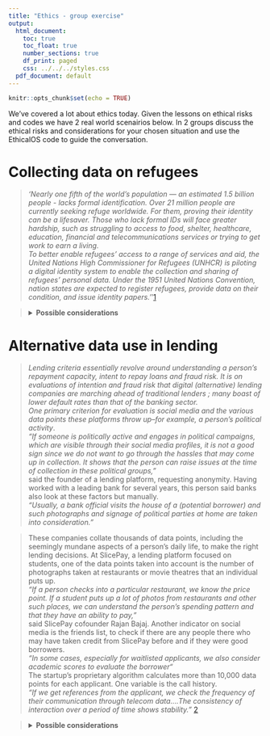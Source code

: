 ```yaml
---
title: "Ethics - group exercise"
output:
  html_document:
    toc: true
    toc_float: true
    number_sections: true
    df_print: paged
    css: ../../../styles.css
  pdf_document: default
---
```


```r
knitr::opts_chunk$set(echo = TRUE)
```

We've covered a lot about ethics today. Given the lessons on ethical risks and codes we have 2 real world scenairios below. In 2 groups discuss the ethical risks and considerations for your chosen situation and use the EthicalOS code to guide the conversation.  

# Collecting data on refugees

> *'Nearly one fifth of the world’s population — an estimated 1.5 billion people - lacks formal identification. Over 21 million people are currently seeking refuge worldwide. For them, proving their identity can be a lifesaver. Those who lack formal IDs will face greater hardship, such as struggling to access to food, shelter, healthcare, education, financial and telecommunications services or trying to get work to earn a living.  
>To better enable refugees’ access to a range of services and aid, the United Nations High Commissioner for Refugees (UNHCR) is piloting a digital identity system to enable the collection and sharing of refugees’ personal data. Under the 1951 United Nations Convention, nation states are expected to register refugees, provide data on their condition, and issue identity papers.'*'[1](https://blogs.berkeley.edu/2017/11/27/risks-of-recognition-new-digital-id-program-for-refugees-is-vulnerable-to-abuses/)

<blockquote class='task'>
<details>
<summary>**Possible considerations**</summary>

* The more data is shared, the greater the vulnerability of cybersecurity threats. To mitigate risks of data exposure, consider minimizing the amount of data that’s collected and shared from this population. How much information is really needed to confirm a person’s identity?
  * One way of working out if the data you’re gathering is particularly sensitive is to do a thought experiment: what would happen if this data got into the hands of a malicious party? Who would be keen to get their hands on it? What are the worst things that they could do with this data?
* How long will the data be held for? And what are credentials for access? 
* Multiple occasions in history when mass surveillance and data collection have played key roles in facilitating humanitarian crises, including genocides such as Rwanda and the Holocaust. 
* Everyone has a right to control how their personal information is shared - are the refugees able to implement any control here? Can they ask for it to be deleted or transparency of where it is being used?
* Concentration of power to private sector building the database by public sector organisations 
* Is there an imbalance of power when providing consent for this data to be collected
* With all the risks considered does the ability for refugees to more easily access all these services, which many are a human right, that would allow them opportunities to start a new life outweigh these risks?

</details>

</blockquote>

# Alternative data use in lending

> *Lending criteria essentially revolve around understanding a person's repayment capacity, intent to repay loans and fraud risk. It is on evaluations of intention and fraud risk that digital (alternative) lending companies are marching ahead of traditional lenders ; many boast of lower default rates than that of the banking sector.  
One primary criterion for evaluation is social media and the various data points these platforms throw up--for example, a person's political activity*.  
>*“If someone is politically active and engages in political campaigns, which are visible through their social media profiles, it is not a good sign since we do not want to go through the hassles that may come up in collection. It shows that the person can raise issues at the time of collection in these political groups,"*  
said the founder of a lending platform, requesting anonymity. Having worked with a leading bank for several years, this person said banks also look at these factors but manually.   
*"Usually, a bank official visits the house of a (potential borrower) and such photographs and signage of political parties at home are taken into consideration."*

>These companies collate thousands of data points, including the seemingly mundane aspects of a person's daily life, to make the right lending decisions. At SlicePay, a lending platform focused on students, one of the data points taken into account is the number of photographs taken at restaurants or movie theatres that an individual puts up.  
*“If a person checks into a particular restaurant, we know the price point. If a student puts up a lot of photos from restaurants and other such places, we can understand the person's spending pattern and that they have an ability to pay,"*  
said SlicePay cofounder Rajan Bajaj. Another indicator on social media is the friends list, to check if there are any people there who may have taken credit from SlicePay before and if they were good borrowers.  
*“In some cases, especially for waitlisted applicants, we also consider academic scores to evaluate the borrower“*   
The startup's proprietary algorithm calculates more than 10,000 data points for each applicant. One variable is the call history.   
*“If we get references from the applicant, we check the frequency of their communication through telecom data....The consistency of interaction over a period of time shows stability."* [2](https://tech.economictimes.indiatimes.com/news/technology/the-new-lending-game-post-demonetisation/56367457?redirect=1)
 
 
<blockquote class='task'>
<details>
<summary>**Possible considerations**</summary>

* Using 'other 'non-conventional' data allows people who potentitally couldn’t get credit before to gain access, e.g. those who don't have historic banking info, and so could increase financial inclusion. 
* Could people who have an understanding of how their social media data is being used to calculate their credit risk start tailoring their online behaviour ahead of applying for finance to improve their score? But then it will only be those educated on this that will gain from this, and the most vulnerable may be at risk of being exploited?
* Can the frequency someone calls their reference be an indicator of stability - just because you call someone frequently does it mean they would bail you our financially? You could be calling them for money....
* Is it fair to be discriminating your credit risk based on how politically active you are? Should the amount of 'noise' you *potentially* might make based on this a good way to predict risk of default? They seem to be validating this behaviour by saying 'always been this way' - doesn't mean it's ok to embed into algorithmic decision making. 

</details>

</blockquote>
